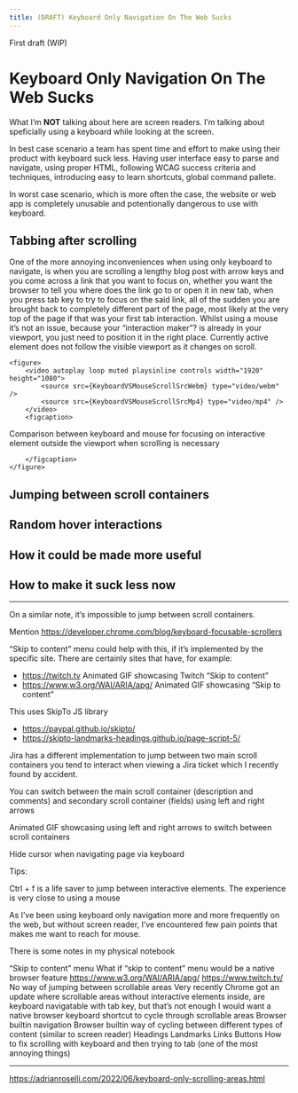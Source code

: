 ```yaml
---
title: (DRAFT) Keyboard Only Navigation On The Web Sucks
---
```



<div class="banner">

First draft (WIP)

</div>

<div class="readable-inline-size">

# Keyboard Only Navigation On The Web Sucks

</div>

<div class="readable-inline-size">

What I’m **NOT** talking about here are screen readers. I’m talking about speficially using a keyboard while looking at the screen.

In best case scenario a team has spent time and effort to make using their product with keyboard suck less. Having user interface easy to parse and navigate, using proper HTML, following WCAG success criteria and techniques, introducing easy to learn shortcuts, global command pallete.

In worst case scenario, which is more often the case, the website or web app is completely unusable and potentionally dangerous to use with keyboard.

</div>

<div class="readable-inline-size">

## Tabbing after scrolling

One of the more annoying inconveniences when using only keyboard to navigate, is when you are scrolling a lengthy blog post with arrow keys and you come across a link that you want to focus on, whether you want the browser to tell you where does the link go to or open it in new tab, when you press tab key to try to focus on the said link, all of the sudden you are brought back to completely different part of the page, most likely at the very top of the page if that was your first tab interaction. Whilst using a mouse it’s not an issue, because your “interaction maker”? is already in your viewport, you just need to position it in the right place. Currently active element does not follow the visible viewport as it changes on scroll.

    <figure>
        <video autoplay loop muted playsinline controls width="1920" height="1080">
            <source src={KeyboardVSMouseScrollSrcWebm} type="video/webm" />
            <source src={KeyboardVSMouseScrollSrcMp4} type="video/mp4" />
        </video>
        <figcaption>

Comparison between keyboard and mouse for focusing on interactive element outside the viewport when scrolling is necessary

        </figcaption>
    </figure>

</div>

<div class="readable-inline-size">

## Jumping between scroll containers

</div>

<div class="readable-inline-size">

## Random hover interactions

</div>

<div class="readable-inline-size">

## How it could be made more useful

</div>

<div class="readable-inline-size">

## How to make it suck less now

</div>

---

On a similar note, it’s impossible to jump between scroll containers.

Mention https://developer.chrome.com/blog/keyboard-focusable-scrollers

“Skip to content” menu could help with this, if it’s implemented by the specific site. There are certainly sites that have, for example:

- https://twitch.tv Animated GIF showcasing Twitch “Skip to content”
- https://www.w3.org/WAI/ARIA/apg/ Animated GIF showcasing “Skip to content”

This uses SkipTo JS library

- https://paypal.github.io/skipto/
- https://skipto-landmarks-headings.github.io/page-script-5/

Jira has a different implementation to jump between two main scroll containers you tend to interact when viewing a Jira ticket which I recently found by accident.

You can switch between the main scroll container (description and comments) and secondary scroll container (fields) using left and right arrows

Animated GIF showcasing using left and right arrows to switch between scroll containers

Hide cursor when navigating page via keyboard

Tips:

Ctrl + f is a life saver to jump between interactive elements. The experience is very close to using a mouse

As I’ve been using keyboard only navigation more and more frequently on the web, but without screen reader, I’ve encountered few pain points that makes me want to reach for mouse.

There is some notes in my physical notebook

“Skip to content” menu
What if “skip to content” menu would be a native browser feature
https://www.w3.org/WAI/ARIA/apg/
https://www.twitch.tv/
No way of jumping between scrollable areas Very recently Chrome got an update where scrollable areas without interactive elements inside, are keyboard navigatable with tab key, but that’s not enough I would want a native browser keyboard shortcut to cycle through scrollable areas
Browser builtin navigation
Browser builtin way of cycling between different types of content (similar to screen reader)
Headings
Landmarks
Links
Buttons
How to fix scrolling with keyboard and then trying to tab (one of the most annoying things)

---

https://adrianroselli.com/2022/06/keyboard-only-scrolling-areas.html
